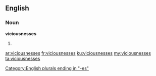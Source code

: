 ==English==

===Noun===
'''viciousnesses'''

# {{plural of|[[viciousness]]}}

[[Category:English plurals ending in "-es"]]

[[ar:viciousnesses]]
[[fr:viciousnesses]]
[[ku:viciousnesses]]
[[my:viciousnesses]]
[[ta:viciousnesses]]